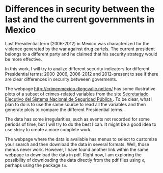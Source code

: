 Differences in security between the last and the current governments in Mexico 
========================================================

Last Presidential term (2006-2012) in Mexico was characterized for the violence generated by the war against drug cartels. The current president belongs to a different party and he claimed that his security strategy would be more effective.

In this work, I will try to analize different security indicators for different Presidential terms: 2000-2006, 2006-2012 and 2012-present to see if there are clear differences in security betweeen goverments. 

The webpage <a href="http://crimenmexico.diegovalle.net/en/">http://crimenmexico.diegovalle.net/en/</a> has some illustrative plots of a subset of crimes-related variables from the site <a href = "http://www.secretariadoejecutivo.gob.mx/es/SecretariadoEjecutivo/Incidencia_Delictiva">Secretariado Ejecutivo del Sistema Nacional de Seguridad Pública </a>. To be clear, what I plan to do is to use the same source to read all the variables and then generate plots to compare the different Presidential terms.

The data has some irregularities, such as events not recorded for some periods of time, but I will try to do the best I can. It might be a good idea to use `shiny` to create a more complete work.

The webpage where the data is available has menus to select to customize your search and then download the data in several formats. Well, those menus never work. However, I have found another link within the same webpage to download the data in pdf. Right now, I am exploring the possibility of downloading the data directly from the pdf files using `R`, perhaps using the package `tm`.
